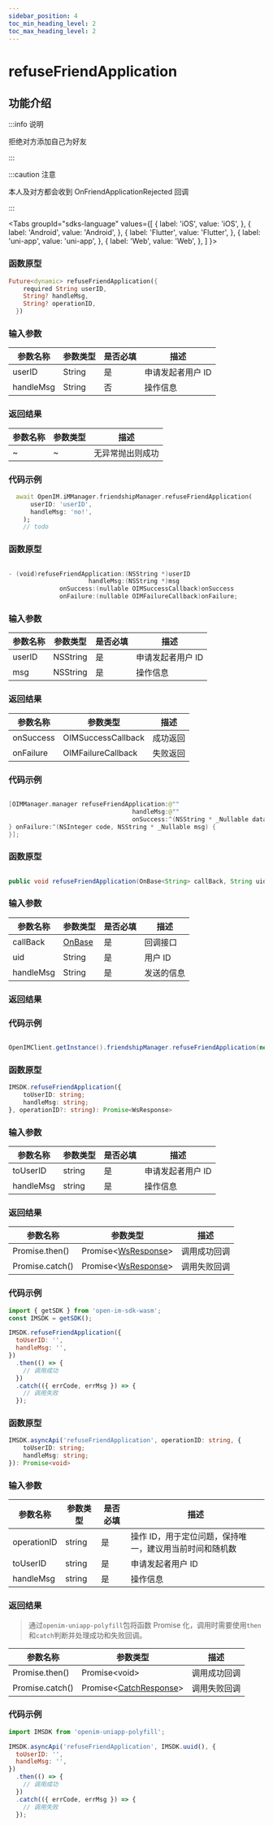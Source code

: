 ```yaml
---
sidebar_position: 4
toc_min_heading_level: 2
toc_max_heading_level: 2
---
```


# refuseFriendApplication

## 功能介绍

:::info 说明

拒绝对方添加自己为好友

:::

:::caution 注意

本人及对方都会收到 OnFriendApplicationRejected 回调

:::

<Tabs
groupId="sdks-language"
values={[
{ label: 'iOS', value: 'iOS', },
{ label: 'Android', value: 'Android', },
{ label: 'Flutter', value: 'Flutter', },
{ label: 'uni-app', value: 'uni-app', },
{ label: 'Web', value: 'Web', },
]
}>

<TabItem value="Flutter">

### 函数原型

```dart showLineNumbers
Future<dynamic> refuseFriendApplication({
    required String userID,
    String? handleMsg,
    String? operationID,
  })
```

### 输入参数

| 参数名称  | 参数类型 | 是否必填 | 描述    |
| --------- | -------- | -------- | ------- |
| userID    | String   | 是       | 申请发起者用户 ID  |
| handleMsg | String   | 否       | 操作信息    |

### 返回结果

| 参数名称 | 参数类型 | 描述             |
| -------- | -------- | ---------------- |
| ~        | ~        | 无异常抛出则成功 |

### 代码示例

```dart showLineNumbers
  await OpenIM.iMManager.friendshipManager.refuseFriendApplication(
      userID: 'userID',
      handleMsg: 'no!',
    );
    // todo
```

</TabItem>

<TabItem value="iOS">

### 函数原型

```swift showLineNumbers

- (void)refuseFriendApplication:(NSString *)userID
                      handleMsg:(NSString *)msg
              onSuccess:(nullable OIMSuccessCallback)onSuccess
              onFailure:(nullable OIMFailureCallback)onFailure;

```

### 输入参数

| 参数名称 | 参数类型 | 是否必填 | 描述    |
| -------- | -------- | -------- | ------- |
| userID   | NSString | 是       | 申请发起者用户 ID  |
| msg      | NSString | 是       | 操作信息    |

### 返回结果

| 参数名称  | 参数类型                                               | 描述     |
| --------- | ------------------------------------------------------ | -------- |
| onSuccess | OIMSuccessCallback | 成功返回 |
| onFailure | OIMFailureCallback   | 失败返回 |

### 代码示例

```swift showLineNumbers

[OIMManager.manager refuseFriendApplication:@""
                                  handleMsg:@""
                                  onSuccess:^(NSString * _Nullable data) {
} onFailure:^(NSInteger code, NSString * _Nullable msg) {
}];

```

</TabItem>

<TabItem value="Android">

### 函数原型

```java showLineNumbers

public void refuseFriendApplication(OnBase<String> callBack, String uid, String handleMsg)

```

### 输入参数

| 参数名称  | 参数类型                                | 是否必填 | 描述       |
| --------- | --------------------------------------- | -------- | ---------- |
| callBack  | [OnBase](docs/sdks/callback/onBase.mdx) | 是       | 回调接口   |
| uid       | String                                  | 是       | 用户 ID    |
| handleMsg | String                                  | 是       | 发送的信息 |

### 返回结果

### 代码示例

```java showLineNumbers

OpenIMClient.getInstance().friendshipManager.refuseFriendApplication(new OnBase<String>(){…},uid,handleMsg)

```

</TabItem>

<TabItem value="Web">

### 函数原型

```ts showLineNumbers
IMSDK.refuseFriendApplication({
    toUserID: string;
    handleMsg: string;
}, operationID?: string): Promise<WsResponse>
```

### 输入参数

| 参数名称  | 参数类型 | 是否必填 | 描述              |
| --------- | -------- | -------- | ----------------- |
| toUserID  | string   | 是       | 申请发起者用户 ID |
| handleMsg | string   | 是       | 操作信息          |

### 返回结果

| 参数名称        | 参数类型                                             | 描述         |
| --------------- | ---------------------------------------------------- | ------------ |
| Promise.then()  | Promise<[WsResponse](docs/sdks/class/response.mdx)\> | 调用成功回调 |
| Promise.catch() | Promise<[WsResponse](docs/sdks/class/response.mdx)\> | 调用失败回调 |

### 代码示例

```js showLineNumbers
import { getSDK } from 'open-im-sdk-wasm';
const IMSDK = getSDK();

IMSDK.refuseFriendApplication({
  toUserID: '',
  handleMsg: '',
})
  .then(() => {
    // 调用成功
  })
  .catch(({ errCode, errMsg }) => {
    // 调用失败
  });
```

</TabItem>

<TabItem value="uni-app">

### 函数原型

```ts showLineNumbers
IMSDK.asyncApi('refuseFriendApplication', operationID: string, {
    toUserID: string;
    handleMsg: string;
}): Promise<void>
```

### 输入参数

| 参数名称    | 参数类型 | 是否必填 | 描述                                                    |
| ----------- | -------- | -------- | ------------------------------------------------------- |
| operationID | string   | 是       | 操作 ID，用于定位问题，保持唯一，建议用当前时间和随机数 |
| toUserID    | string   | 是       | 申请发起者用户 ID                                       |
| handleMsg   | string   | 是       | 操作信息                                                |

### 返回结果

> 通过`openim-uniapp-polyfill`包将函数 Promise 化，调用时需要使用`then`和`catch`判断并处理成功和失败回调。

| 参数名称        | 参数类型                                                | 描述         |
| --------------- | ------------------------------------------------------- | ------------ |
| Promise.then()  | Promise<void\>                                          | 调用成功回调 |
| Promise.catch() | Promise<[CatchResponse](docs/sdks/class/response.mdx)\> | 调用失败回调 |

### 代码示例

```js showLineNumbers
import IMSDK from 'openim-uniapp-polyfill';

IMSDK.asyncApi('refuseFriendApplication', IMSDK.uuid(), {
  toUserID: '',
  handleMsg: '',
})
  .then(() => {
    // 调用成功
  })
  .catch(({ errCode, errMsg }) => {
    // 调用失败
  });
```

</TabItem>

</Tabs>

